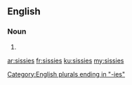 ==English==

===Noun===
{{head|en|noun plural form}}

# {{plural of|sissy|lang=en}}

[[Category:English plurals ending in "-ies"]]

[[ar:sissies]]
[[fr:sissies]]
[[ku:sissies]]
[[my:sissies]]